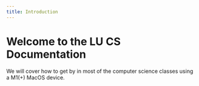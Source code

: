 ```yaml
---
title: Introduction
---
```


# Welcome to the LU CS Documentation

We will cover how to get by in most of the computer science classes using a M1(+) MacOS device.
